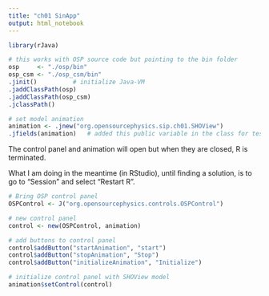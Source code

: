 ```yaml
---
title: "ch01 SinApp"
output: html_notebook
---
```



```r
library(rJava)

# this works with OSP source code but pointing to the bin folder
osp     <- "./osp/bin"
osp_csm <- "./osp_csm/bin"
.jinit()          # initialize Java-VM
.jaddClassPath(osp)
.jaddClassPath(osp_csm)
.jclassPath()
```
```r
# set model animation
animation <- .jnew("org.opensourcephysics.sip.ch01.SHOView")
.jfields(animation)   # added this public variable in the class for testing
```

The control panel and animation will open but when they are closed, R is terminated.

What I am doing in the meantime (in RStudio), until finding a solution, is to go to "Session" and select "Restart R".

```r

# Bring OSP control panel
OSPControl <- J("org.opensourcephysics.controls.OSPControl")

# new control panel
control <- new(OSPControl, animation)

# add buttons to control panel
control$addButton("startAnimation", "start")
control$addButton("stopAnimation", "Stop")
control$addButton("initializeAnimation", "Initialize")

# initialize control panel with SHOView model
animation$setControl(control)
```




